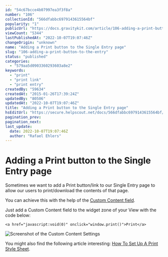 ```yaml
---
id: "54c67bcce4b07997ea3f3f8a"
number: "106"
collectionId: "566dfabbc6979143615564bf"
popularity: "1"
publicUrl: "https://docs.gravitykit.com/article/106-adding-a-print-button-to-the-entry"
viewCount: "5344"
lastPublishedAt: "2022-10-07T19:07:46Z"
changeOrigin: "unknown"
name: "Adding a Print button to the Single Entry page"
slug: "106-adding-a-print-button-to-the-entry"
status: "published"
categories: 
  - "579aa5d0903360293603a8e2"
keywords: 
  - "print"
  - "print link"
  - "print entry"
createdBy: "59634"
createdAt: "2015-01-26T17:39:24Z"
updatedBy: "80506"
updatedAt: "2022-10-07T19:07:46Z"
title: "Adding a Print button to the Single Entry page"
hsEditUrl: "https://secure.helpscout.net/docs/566dfabbc6979143615564bf/article/54c67bcce4b07997ea3f3f8a"
pagination_prev: 
pagination_next: 
last_update:
  date: 2022-10-07T19:07:46Z
  author: "Rafael Ehlers"
---
```


# Adding a Print button to the Single Entry page

Sometimes we want to add a Print button/link to our Single Entry page to allow our users to print/download the contents of that page.

You can achieve this with the help of the [Custom Content field](https://docs.gravitykit.com/article/111-using-the-custom-content-field).

Just add a Custom Content field to the widget zone of your View with the code below:

```
<a href="javascript:void(0)" onclick="window.print()">Print</a>
```

![Screenshot of the Custom Content Settings](https://s3.amazonaws.com/helpscout.net/docs/assets/54c58489e4b051242988532c/images/6042b79d661b720174a740a3/file-FG7qolse3X.png)

You might also find the following article interesting: [How To Set Up A Print Style Sheet](http://www.smashingmagazine.com/2011/11/24/how-to-set-up-a-print-style-sheet/).